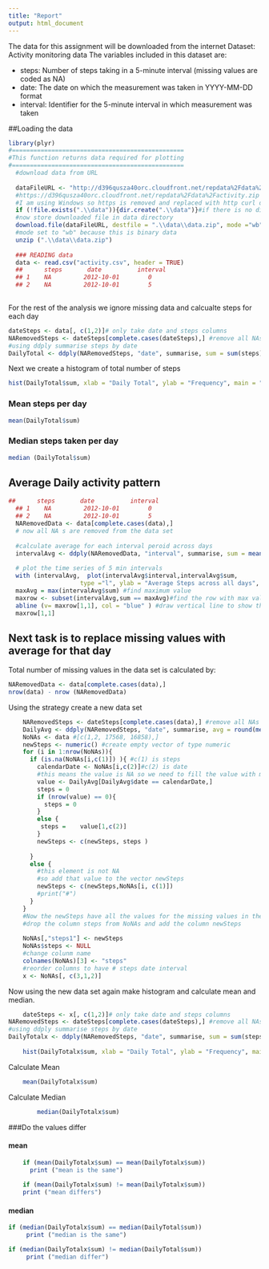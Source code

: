 ```yaml
---
title: "Report"
output: html_document
---
```

The data for this assignment will be downloaded from the internet
Dataset: Activity monitoring data 
The variables included in this dataset are:

- steps: Number of steps taking in a 5-minute interval (missing values are coded as NA)  
- date: The date on which the measurement was taken in YYYY-MM-DD format  
- interval: Identifier for the 5-minute interval in which measurement was taken  

##Loading the data

```r
library(plyr)
#================================================
#This function returns data required for plotting
#================================================ 
  #download data from URL
 
  dataFileURL <- "http://d396qusza40orc.cloudfront.net/repdata%2Fdata%2Factivity.zip"
  #https://d396qusza40orc.cloudfront.net/repdata%2Fdata%2Factivity.zip
  #I am using Windows so https is removed and replaced with http curl does not work in my machine
  if (!file.exists(".\\data")){dir.create(".\\data")}#if there is no directory called data create one
  #now store downloaded file in data directory
  download.file(dataFileURL, destfile = ".\\data\\data.zip", mode ="wb")
  #mode set to "wb" because this is binary data
  unzip (".\\data\\data.zip")
 				
  ### READING data  
  data <- read.csv("activity.csv", header = TRUE)
  ##      steps       date          interval
  ## 1    NA         2012-10-01        0
  ## 2    NA         2012-10-01        5
  
```
For the rest of the analysis we ignore missing data and calcualte steps for each day
```r
dateSteps <- data[, c(1,2)]# only take date and steps columns
NARemovedSteps <- dateSteps[complete.cases(dateSteps),] #remove all NAs
#using ddply summarise steps by date
DailyTotal <- ddply(NARemovedSteps, "date", summarise, sum = sum(steps))

```
Next we create a histogram of total number of steps
```r
hist(DailyTotal$sum, xlab = "Daily Total", ylab = "Frequency", main = "Histogram of Daily Total of Steps" )
```
### Mean steps per day
```r
mean(DailyTotal$sum)
```
### Median steps taken per day
```r
median (DailyTotal$sum)
```
## Average Daily activity pattern
```r
##      steps       date          interval
  ## 1    NA         2012-10-01        0
  ## 2    NA         2012-10-01        5
  NARemovedData <- data[complete.cases(data),]
  # now all NA s are removed from the data set
  
  #calculate average for each interval peroid across days
  intervalAvg <- ddply(NARemovedData, "interval", summarise, sum = mean(steps))
  
  # plot the time series of 5 min intervals
  with (intervalAvg,  plot(intervalAvg$interval,intervalAvg$sum, 
					type ="l", ylab = "Average Steps across all days", xlab ="Five minute interval"))
  maxAvg = max(intervalAvg$sum) #find maximum value
  maxrow <- subset(intervalAvg,sum == maxAvg)#find the row with max value 
  abline (v= maxrow[1,1], col = "blue" ) #draw vertical line to show the max value interval
  maxrow[1,1]
```
## Next task is to replace missing values with average for that day
Total number of missing values in the data set is calculated by:
```r
NARemovedData <- data[complete.cases(data),]
nrow(data) - nrow (NARemovedData)
```
Using the strategy create a new data set
``` r
	NARemovedSteps <- dateSteps[complete.cases(data),] #remove all NAs
	DailyAvg <- ddply(NARemovedSteps, "date", summarise, avg = round(mean(steps)))#rounded value
	NoNAs <- data #[c(1,2, 17568, 16858),]
	newSteps <- numeric() #create empty vector of type numeric
	for (i in 1:nrow(NoNAs)){
	  if (is.na(NoNAs[i,c(1)]) ){ #c(1) is steps
	    calendarDate <- NoNAs[i,c(2)]#c(2) is date
		#this means the value is NA so we need to fill the value with mean
		value <- DailyAvg[DailyAvg$date == calendarDate,]
		steps = 0
		if (nrow(value) == 0){
		  steps = 0
		}
		else {
         steps = 	value[1,c(2)]
        }		 
		newSteps <- c(newSteps, steps )
			
	  }
	  else {
		#this element is not NA
		#so add that value to the vector newSteps
		newSteps <- c(newSteps,NoNAs[i, c(1)])
		#print("#")
	  }
	}
	#Now the newSteps have all the values for the missing values in them
	#drop the column steps from NoNAs and add the column newSteps
	
	NoNAs[,"steps1"] <- newSteps 
	NoNAs$steps <- NULL
	#change colunm name
	colnames(NoNAs)[3] <- "steps"
	#reorder columns to have # steps date interval
	x <- NoNAs[, c(3,1,2)]
```
Now using the new data set again make histogram and calculate mean and median.

``` r
	dateSteps <- x[, c(1,2)]# only take date and steps columns
NARemovedSteps <- dateSteps[complete.cases(dateSteps),] #remove all NAs
#using ddply summarise steps by date
DailyTotalx <- ddply(NARemovedSteps, "date", summarise, sum = sum(steps))
	
	hist(DailyTotalx$sum, xlab = "Daily Total", ylab = "Frequency", main = "Histogram of Daily Total of Steps with No missing values" )

```
Calculate Mean

``` r
	mean(DailyTotalx$sum)

```
Calculate Median
``` r
		median(DailyTotalx$sum)

```
###Do the values differ

#### mean
``` r
	if (mean(DailyTotalx$sum) == mean(DailyTotalx$sum))
	  print ("mean is the same")
	
	if (mean(DailyTotalx$sum) != mean(DailyTotalx$sum))
    print ("mean differs")
``` 
#### median
``` r
if (median(DailyTotalx$sum) == median(DailyTotal$sum))
	 print ("median is the same")

if (median(DailyTotalx$sum) != median(DailyTotal$sum))
	 print ("median differ")

```


